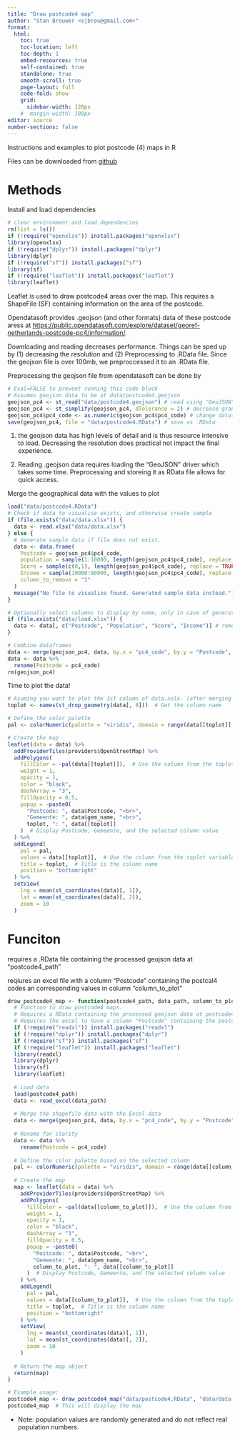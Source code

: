 ```yaml
---
title: "Draw postcode4 map"
author: "Stan Brouwer <sjbrou@gmail.com>"
format:
  html:
    toc: true
    toc-location: left
    toc-depth: 1
    embed-resources: true
    self-contained: true
    standalone: true
    smooth-scroll: true
    page-layout: full
    code-fold: show
    grid:
      sidebar-width: 120px
    #  margin-width: 180px
editor: source
number-sections: false
---
```


Instructions and examples to plot postcode (4) maps in R

Files can be downloaded from [github](https://github.com/SJbrou/postcode4_map)

# Methods

Install and load dependencies

```r
# clear environment and load dependencies
rm(list = ls())
if (!require("openxlsx")) install.packages("openxlsx")
library(openxlsx)
if (!require("dplyr")) install.packages("dplyr")
library(dplyr)
if (!require("sf")) install.packages("sf")
library(sf)
if (!require("leaflet")) install.packages("leaflet")
library(leaflet)

```

Leaflet is used to draw postcode4 areas over the map. This requires a ShapeFile (SF) containing information on the area of the postcode.

Opendatasoft provides .geojson (and other formats) data of these postcode aress at <https://public.opendatasoft.com/explore/dataset/georef-netherlands-postcode-pc4/information/>.

Downloading and reading decreases performance. Things can be sped up by (1) decreasing the resolution and (2) Preprocessing to .RData file. Since the geojson file is over 100mb, we preproccessed it to an .RData file.

Preprocessing the geojson file from opendatasoft can be done by

```r
# Eval=FALSE to prevent running this code block
# Assumes geojson data to be at data/postcode4.geojson
geojson_pc4 <- st_read("data/postcode4.geojson") # read using "GeoJSON" driver
geojson_pc4 <- st_simplify(geojson_pc4, dTolerance = 2) # decrease granularity see (1)
geojson_pc4$pc4_code <- as.numeric(geojson_pc4$pc4_code) # change datatype for merging on postcode4 later
save(geojson_pc4, file = "data/postcode4.RData") # save as .RData
```

::: column-margin
1.  the geojson data has high levels of detail and is thus resource intensive to load. Decreasing the resolution does practical not impact the final experience.

2.  Reading .geojson data requires loading the "GeoJSON" driver which takes some time. Preprocessing and storeing it as RData file allows for quick access.
:::

Merge the geographical data with the values to plot

```r
load("data/postcode4.RData")
# Check if data to visualise exists, and otherwise create sample
if (file.exists("data/data.xlsx")) {
  data <- read.xlsx("data/data.xlsx")
} else {
  # Generate sample data if file does not exist. 
  data <- data.frame(
    Postcode = geojson_pc4$pc4_code,
    population = sample(1:10000, length(geojson_pc4$pc4_code), replace = TRUE),  # Random values between 1 and 10000
    Score = sample(c(0,1), length(geojson_pc4$pc4_code), replace = TRUE), # Random values between 0 - 1
    Income = sample(10000:80000, length(geojson_pc4$pc4_code), replace = TRUE), # Randon values between 10k and 80k
    column_to_remove = "1"
  )
  message("No file to visualize found. Generated sample data instead.")
}

# Optionally select columns to display by name, only in case of generated data to ensure no other data is removed. 
if (file.exists("data/load.xlsx")) {
  data <- data[, c("Postcode", "Population", "Score", "Income")] # removes column "column_to_remove" from the dataframe. By default all numerical columns are displayed on hover
}

# Combine dataframes
data <- merge(geojson_pc4, data, by.x = "pc4_code", by.y = "Postcode", all.x = TRUE) # for some reason, the geojson_pc4 must be the first dataframe in the merge to ensure that the leaflet-setVieuw works correct (due to the geometry being added to the data[,1] col?)
data <- data %>%
  rename(Postcode = pc4_code)
rm(geojson_pc4)
```

Time to plot the data!

```r

# Asuming you want to plot the 1st column of data.xslx. (after merging and removing "Postcode" this is the 8th column)
toplot <- names(st_drop_geometry(data[, 8]))  # Get the column name

# Define the color palette
pal <- colorNumeric(palette = "viridis", domain = range(data[[toplot]], na.rm = TRUE), na.color = "transparent")

# Create the map
leaflet(data = data) %>%
  addProviderTiles(providers$OpenStreetMap) %>%
  addPolygons(
    fillColor = ~pal(data[[toplot]]),  # Use the column from the toplot variable
    weight = 1,
    opacity = 1,
    color = "black",
    dashArray = "3",
    fillOpacity = 0.5,
    popup = ~paste0(
      "Postcode: ", data$Postcode, "<br>",
      "Gemeente: ", data$gem_name, "<br>",
      toplot, ": ", data[[toplot]]
    )  # Display Postcode, Gemeente, and the selected column value
  ) %>%
  addLegend(
    pal = pal,
    values = data[[toplot]],  # Use the column from the toplot variable
    title = toplot,  # Title is the column name
    position = "bottomright"
  ) %>%
  setView(
    lng = mean(st_coordinates(data)[, 1]),
    lat = mean(st_coordinates(data)[, 2]),
    zoom = 10
  )
```

# Funciton

requires a .RData file containing the processed geojson data at "postcode4_path"

reqiures an excel file with a column "Postcode" containing the postcal4 codes an corresponding values in column "column_to_plot"

```r
draw_postcode4_map <- function(postcode4_path, data_path, column_to_plot) {
  # Function to draw postcode4 maps. 
  # Requires a RData containing the processed geojson data at postcode4_path
  # Requires the excel to have a column "Postcode" containing the postcal4 codes an corresponding values in column "column_to_plot"
  if (!require("readxl")) install.packages("readxl")
  if (!require("dplyr")) install.packages("dplyr")
  if (!require("sf")) install.packages("sf")
  if (!require("leaflet")) install.packages("leaflet")
  library(readxl)
  library(dplyr)
  library(sf)
  library(leaflet)
  
  # Load data
  load(postcode4_path)
  data <- read_excel(data_path)
  
  # Merge the shapefile data with the Excel data
  data <- merge(geojson_pc4, data, by.x = "pc4_code", by.y = "Postcode", all.x = TRUE)
  
  # Rename for clarity
  data <- data %>%
    rename(Postcode = pc4_code)
  
  # Define the color palette based on the selected column
  pal <- colorNumeric(palette = "viridis", domain = range(data[[column_to_plot]], na.rm = TRUE), na.color = "transparent")
  
  # Create the map
  map <- leaflet(data = data) %>%
    addProviderTiles(providers$OpenStreetMap) %>%
    addPolygons(
      fillColor = ~pal(data[[column_to_plot]]),  # Use the column from the toplot variable
      weight = 1,
      opacity = 1,
      color = "black",
      dashArray = "3",
      fillOpacity = 0.5,
      popup = ~paste0(
        "Postcode: ", data$Postcode, "<br>",
        "Gemeente: ", data$gem_name, "<br>",
        column_to_plot, ": ", data[[column_to_plot]]
      )  # Display Postcode, Gemeente, and the selected column value
    ) %>%
    addLegend(
      pal = pal,
      values = data[[column_to_plot]],  # Use the column from the toplot variable
      title = toplot,  # Title is the column name
      position = "bottomright"
    ) %>%
    setView(
      lng = mean(st_coordinates(data)[, 1]),
      lat = mean(st_coordinates(data)[, 2]),
      zoom = 10
    )
  
  # Return the map object
  return(map)
}

# Example usage:
postcode4_map <- draw_postcode4_map("data/postcode4.RData", "data/data.xlsx", "population")
postcode4_map  # This will display the map
```

-   Note: population values are randomly generated and do not reflect real population numbers.

